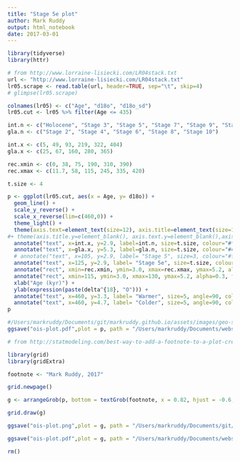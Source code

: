 ```yaml
---
title: "Stage 5e plot"
author: Mark Ruddy 
output: html_notebook
date: 2017-03-01 
---
```



```r
library(tidyverse)
library(httr)
```


```r
# from http://www.lorraine-lisiecki.com/LR04stack.txt
url <- "http://www.lorraine-lisiecki.com/LR04stack.txt"
lr05.scrape <- read.table(url, header=TRUE, sep="\t", skip=4)
# glimpse(lr05.scrape)
```



```r
colnames(lr05) <- c("Age", "d18o", "d18o_sd") 
lr05.cut <- lr05 %>% filter(Age <= 435)
```


```r
int.n <- c("Holocene", "Stage 3", "Stage 5", "Stage 7", "Stage 9", "Stage 11")
gla.n <- c("Stage 2", "Stage 4", "Stage 6", "Stage 8", "Stage 10")

int.x <- c(5, 49, 93, 219, 322, 404)
gla.x <- c(25, 67, 160, 280, 365)

rec.xmin <- c(0, 38, 75, 190, 310, 390)
rec.xmax <- c(11.7, 58, 115, 245, 335, 420)

t.size <- 4

p <- ggplot(lr05.cut, aes(x = Age, y= d18o)) +
  geom_line() + 
  scale_y_reverse() + 
  scale_x_reverse(lim=c(460,0)) +
  theme_light() +
  theme(axis.text=element_text(size=12), axis.title=element_text(size=16)) +
#+ theme(axis.title.y=element_blank(), axis.text.y=element_blank(),axis.ticks.y=element_blank())
  annotate("text", x=int.x, y=2.9, label=int.n, size=t.size, colour="#f1a340") +
  annotate("text", x=gla.x, y=5.3, label=gla.n, size=t.size, colour="#4D3E87") +
  # annotate("text", x=105, y=2.9, label= "Stage 5", size=3, colour="#f1a340") +
  annotate("text", x=125, y=2.9, label= "Stage 5e", size=t.size, colour="#AA3108") +
  annotate("rect", xmin=rec.xmin, ymin=3.0, xmax=rec.xmax, ymax=5.2, alpha=0.1) +
  annotate("rect", xmin=115, ymin=3.0, xmax=130, ymax=5.2, alpha=0.3, fill="#AA3108") +
  xlab("Age (kyr)") +
  ylab(expression(paste(delta^{18}, "O"))) + 
  annotate("text", x=460, y=3.3, label= "Warmer", size=5, angle=90, colour="#f1a340") + 
  annotate("text", x=460, y=4.7, label= "Colder", size=5, angle=90, colour="#4D3E87")
p
```



```r
#/Users/markruddy/Documents/git/markruddy.github.io/assets/images/geo-science/
ggsave("ois-plot.pdf",plot = p, path = "/Users/markruddy/Documents/website/stage5e_jekyll/working/", width = 280, height = 120, units = "mm" )
```


```r
# from http://statmodeling.com/best-way-to-add-a-footnote-to-a-plot-created-with-ggplot2.html

library(grid)
library(gridExtra)

footnote <- "Mark Ruddy, 2017"

grid.newpage()

g <- arrangeGrob(p, bottom = textGrob(footnote, x = 0.82, hjust = -0.6, vjust=-2, gp = gpar(fontface = "italic", alpha=0.5, fontsize = 10)))

grid.draw(g)

ggsave("ois-plot.png",plot = g, path = "/Users/markruddy/Documents/git/markruddy.github.io/assets/images/geo-science/", width = 280, height = 120, units = "mm" )

ggsave("ois-plot.pdf",plot = g, path = "/Users/markruddy/Documents/website/stage5e_jekyll/working/", width = 280, height = 120, units = "mm" )
```

```r
rm()
```





